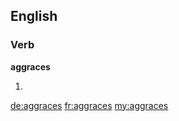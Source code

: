 ==English==

===Verb===
'''aggraces'''

# {{en-third-person singular of|aggrace}}

[[de:aggraces]]
[[fr:aggraces]]
[[my:aggraces]]